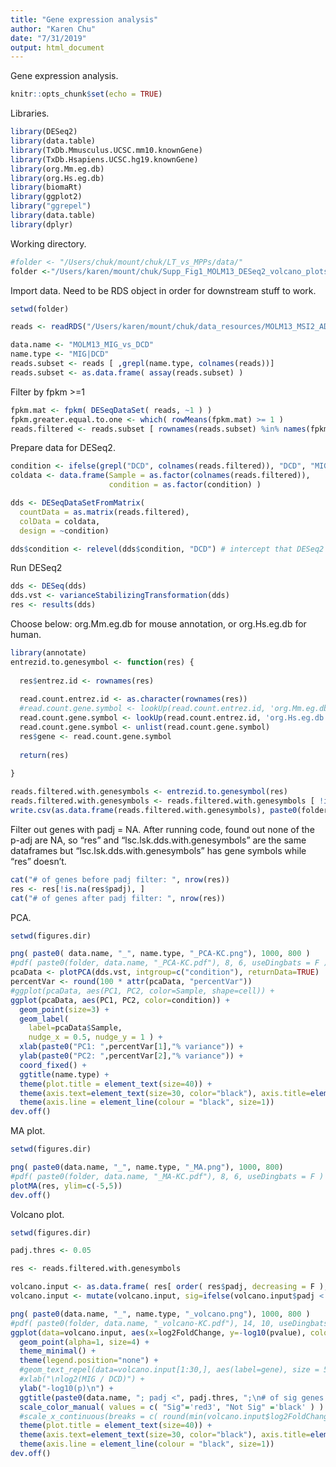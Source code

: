 ```yaml
---
title: "Gene expression analysis"
author: "Karen Chu"
date: "7/31/2019"
output: html_document
---
```


Gene expression analysis.

```r
knitr::opts_chunk$set(echo = TRUE)
```

Libraries.

```r
library(DESeq2)
library(data.table)
library(TxDb.Mmusculus.UCSC.mm10.knownGene)
library(TxDb.Hsapiens.UCSC.hg19.knownGene)
library(org.Mm.eg.db)
library(org.Hs.eg.db)
library(biomaRt)
library(ggplot2)
library("ggrepel")
library(data.table)
library(dplyr)
```

Working directory.

```r
#folder <- "/Users/chuk/mount/chuk/LT_vs_MPPs/data/"
folder <-"/Users/karen/mount/chuk/Supp_Fig1_MOLM13_DESeq2_volcano_plots/"
```

Import data. Need to be RDS object in order for downstream stuff to work.

```r
setwd(folder)

reads <- readRDS("/Users/karen/mount/chuk/data_resources/MOLM13_MSI2_ADA_MIG_DCD_rnaseq_read_count_entrez_id.rds")

data.name <- "MOLM13_MIG_vs_DCD"
name.type <- "MIG|DCD"
reads.subset <- reads [ ,grepl(name.type, colnames(reads))]
reads.subset <- as.data.frame( assay(reads.subset) )
```

Filter by fpkm >=1 

```r
fpkm.mat <- fpkm( DESeqDataSet( reads, ~1 ) )
fpkm.greater.equal.to.one <- which( rowMeans(fpkm.mat) >= 1 )
reads.filtered <- reads.subset [ rownames(reads.subset) %in% names(fpkm.greater.equal.to.one), ]
```

Prepare data for DESeq2. 

```r
condition <- ifelse(grepl("DCD", colnames(reads.filtered)), "DCD", "MIG")
coldata <- data.frame(Sample = as.factor(colnames(reads.filtered)), 
                      condition = as.factor(condition) )

dds <- DESeqDataSetFromMatrix(
  countData = as.matrix(reads.filtered), 
  colData = coldata, 
  design = ~condition) 

dds$condition <- relevel(dds$condition, "DCD") # intercept that DESeq2 calculates depends on the first factor. If "LSK" first, then results in log2foldchange(LSC/LSK). If "LSC" first, then results is log2foldchange(LSK/LSC).
```

Run DESeq2

```r
dds <- DESeq(dds)
dds.vst <- varianceStabilizingTransformation(dds)
res <- results(dds)
```

Choose below: org.Mm.eg.db for mouse annotation, or org.Hs.eg.db for human.

```r
library(annotate)
entrezid.to.genesymbol <- function(res) {
  
  res$entrez.id <- rownames(res)
  
  read.count.entrez.id <- as.character(rownames(res))
  #read.count.gene.symbol <- lookUp(read.count.entrez.id, 'org.Mm.eg.db', 'SYMBOL')
  read.count.gene.symbol <- lookUp(read.count.entrez.id, 'org.Hs.eg.db', 'SYMBOL')
  read.count.gene.symbol <- unlist(read.count.gene.symbol)
  res$gene <- read.count.gene.symbol
  
  return(res)
  
}

reads.filtered.with.genesymbols <- entrezid.to.genesymbol(res)
reads.filtered.with.genesymbols <- reads.filtered.with.genesymbols [ !is.na(reads.filtered.with.genesymbols$padj), ]
write.csv(as.data.frame(reads.filtered.with.genesymbols), paste0(folder, data.name, "_DESeq2Results.csv"))
```

Filter out genes with padj = NA.
After running code, found out none of the p-adj are NA, so "res" and "lsc.lsk.dds.with.genesymbols" are the same dataframes but "lsc.lsk.dds.with.genesymbols" has gene symbols while "res" doesn't.

```r
cat("# of genes before padj filter: ", nrow(res))
res <- res[!is.na(res$padj), ]
cat("# of genes after padj filter: ", nrow(res))
```

PCA.

```r
setwd(figures.dir)

png( paste0( data.name, "_", name.type, "_PCA-KC.png"), 1000, 800 )
#pdf( paste0(folder, data.name, "_PCA-KC.pdf"), 8, 6, useDingbats = F )
pcaData <- plotPCA(dds.vst, intgroup=c("condition"), returnData=TRUE)
percentVar <- round(100 * attr(pcaData, "percentVar"))
#ggplot(pcaData, aes(PC1, PC2, color=Sample, shape=cell)) +
ggplot(pcaData, aes(PC1, PC2, color=condition)) +
  geom_point(size=3) +
  geom_label(
    label=pcaData$Sample, 
    nudge_x = 0.5, nudge_y = 1 ) +
  xlab(paste0("PC1: ",percentVar[1],"% variance")) +
  ylab(paste0("PC2: ",percentVar[2],"% variance")) + 
  coord_fixed() +
  ggtitle(name.type) +
  theme(plot.title = element_text(size=40)) +
  theme(axis.text=element_text(size=30, color="black"), axis.title=element_text(size=30, color="black")) +
  theme(axis.line = element_line(colour = "black", size=1))
dev.off()
```

MA plot.

```r
setwd(figures.dir)

png( paste0(data.name, "_", name.type, "_MA.png"), 1000, 800)
#pdf( paste0(folder, data.name, "_MA-KC.pdf"), 8, 6, useDingbats = F )
plotMA(res, ylim=c(-5,5))
dev.off()
```

Volcano plot. 

```r
setwd(figures.dir)

padj.thres <- 0.05

res <- reads.filtered.with.genesymbols 

volcano.input <- as.data.frame( res[ order( res$padj, decreasing = F ), ] )
volcano.input <- mutate(volcano.input, sig=ifelse(volcano.input$padj < padj.thres, "Sig", "Not Sig"))

png( paste0(data.name, "_", name.type, "_volcano.png"), 1000, 800 )
#pdf( paste0(folder, data.name, "_volcano-KC.pdf"), 14, 10, useDingbats = F )
ggplot(data=volcano.input, aes(x=log2FoldChange, y=-log10(pvalue), colour= sig)) + 
  geom_point(alpha=1, size=4) +
  theme_minimal() +
  theme(legend.position="none") +
  #geom_text_repel(data=volcano.input[1:30,], aes(label=gene), size = 5,box.padding = unit(0.5, "lines"), point.padding = unit(0.5, "lines"), color="black") +
  #xlab("\nlog2(MIG / DCD)") + 
  ylab("-log10(p)\n") +
  ggtitle(paste0(data.name, "; padj <", padj.thres, ";\n# of sig genes: ", nrow( subset(volcano.input, sig=="Sig") ), "\n")) +
  scale_color_manual( values = c( "Sig"='red3', "Not Sig" ='black' ) ) + 
  #scale_x_continuous(breaks = c( round(min(volcano.input$log2FoldChange)):round(max(volcano.input$log2FoldChange)) )) +
  theme(plot.title = element_text(size=40)) +
  theme(axis.text=element_text(size=30, color="black"), axis.title=element_text(size=30, color="black")) +
  theme(axis.line = element_line(colour = "black", size=1))
dev.off()
```



















